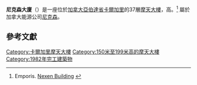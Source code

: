{{Infobox building
| name               = 尼克森大廈
| image              = Nexen building1.jpg
| image_size         = 100px
| caption            = 尼克森大廈東南側
| location           = [[加拿大|加拿大]]，[[卡爾加里|卡爾加里]]
| latd  = 51| latm = 02| lats = 47| latNS = N
| longd = 114| longm = 04| longs = 46| longEW = W
| iso_region         = CA_scale:5000
| coordinates_display= title
| status             =
| start_date         =
| completion_date    = 1982年
| opening            =
| building_type      = 辦公處
| antenna_spire      =
| roof               = 約{{convert|152|m|ft}}<ref name=emporis/>
| top_floor          =
| floor_count        = 37
| elevator_count     =
| cost               =
| floor_area         =
| architect          = CPV Group Architects and Engineers
| structural_engineer=
| main_contractor    = CANA Construction Company
| developer          =
| owner              =
| management         =
}}
'''尼克森大廈'''（{{lang-en|'''Nexen Building'''}}）是一座位於[[加拿大|加拿大]][[亞伯達省|亞伯達省]][[卡爾加里|卡爾加里]]的37層[[摩天大樓|摩天大樓]]，高{{convert|152|m|ft}}。<ref name=emporis>Emporis. [http://www.emporis.com/en/wm/bu/?id=112509 Nexen Building] {{Wayback|url=http://www.emporis.com/en/wm/bu/?id=112509 |date=20070930082438 }}</ref> 屬於加拿大能源公司[[尼克森公司|尼克森]]。

== 參考文獻 ==
{{reflist}}

[[Category:卡爾加里摩天大樓|Category:卡爾加里摩天大樓]]
[[Category:150米至199米高的摩天大樓|Category:150米至199米高的摩天大樓]]
[[Category:1982年完工建築物|Category:1982年完工建築物]]